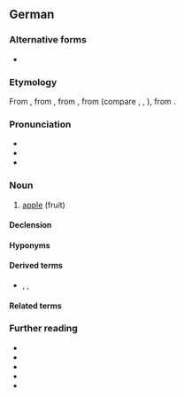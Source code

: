 {{also|apfel|Äpfel}}
==German==

===Alternative forms===
* {{alter|de|Appel||colloquial; northern and central Germany}}

===Etymology===
From {{inh|de|gmh|apfel}}, from {{inh|de|goh|apful}}, from {{inh|de|gmw-pro|*applu}}, from {{inh|de|gem-pro|*aplaz}} (compare {{cog|nl|appel}}, {{cog|fy|apel}}, {{cog|en|apple}}), from {{der|de|ine-pro|*h₂ébōl}}.

===Pronunciation===
* {{IPA|de|/ˈapfəl/|[ˈʔapfəl]|[ˈʔapfl̩]|[ˈʔapɸəl]|[ˈʔapɸl̩]}}
* {{audio|de|De-Apfel.ogg|audio}}
* {{audio|de|De-Apfel2.ogg|audio}}

===Noun===
{{de-noun|m,,^|dim=^chen,^ein,Äpflein}}

# [[apple]] (fruit)

====Declension====
{{de-ndecl|m,,^}}

====Hyponyms====
{{col3|de
|Bratapfel
|Goldapfel
|Gelbapfel
|Granatapfel
|Holzapfel
|Rotapfel
}}

====Derived terms====
* {{l|de|apfelartig}}, {{l|de|apfelig}}, {{l|de|veräppeln}}

====Related terms====
{{rel3|de
|apfelgrün
|Apfelbaum
|Apfelessig
|Apfelgarten
|Apfelkuchen
|Apfelmus
|Apfelmark
|Apfelplantage
|Apfelsaft
|Apfelschale
|Apfelscheibe
|Apfelschiffchen
|Apfelschorle
|Apfelstückchen
|Apfeltorte
|Apfelwein
|Apfelwiese
|Erdapfel
|Gallapfel
|Pferdeapfel
|Reichsapfel
|Zankapfel
|ein Apfel und ein Ei
|Äpfel und Birnen
|der Apfel fällt nicht weit vom Stamm
|in den sauren Apfel beißen
}}

===Further reading===
* {{R:DWDS}}
* {{R:UniLeipzig}}
* {{R:Duden}}
* {{pedia|lang=de}}
* {{R:Kluge 1891}}

{{C|de|Fruits}}